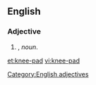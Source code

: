 ==English==

===Adjective===
{{head|en|adjectives}}

# {{attributive of|knee pad|lang=en|nodot=1}}, ''noun''.


[[Category:English adjectives]]


[[et:knee-pad]]
[[vi:knee-pad]]